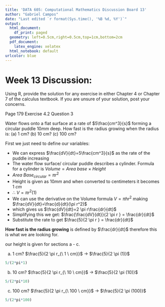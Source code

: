 ```yaml
---
title: 'DATA 605: Computational Mathematics Discussion Board 13'
author: "Gabriel Campos"
date: "Last edited `r format(Sys.time(), '%B %d, %Y')`"
output:
  html_document:
    df_print: paged
  geometry: left=0.5cm,right=0.5cm,top=1cm,bottom=2cm
  pdf_document:
    latex_engine: xelatex
  html_notebook: default
urlcolor: blue
---
```


# Week 13 Discussion:

Using R, provide the solution for any exercise in either Chapter 4 or Chapter 7 of the calculus textbook. If you are unsure of your solution, post your concerns.

Page 179 Exercise 4.2 Question 3

Water flows onto a flat surface at a rate of $5\frac{cm^3}{s}$ forming a circular puddle $10mm$ deep. How fast is the radius growing when the radius is: (a) 1 cm?  (b) 10 cm?  (c) 100 cm?

First we just need to define our variables:

- We can express $\frac{dV}{dt}=5\frac{cm^3}{s}$ as the rate of the puddle increasing
- The water flow surface/ circular puddle describes a cylinder. Formula for a cylinder is $Volume=Area \ base \ \times \ Height$
- $Area \ Base_{circular} = \pi r^2$
- Height is given as $10mm$ and when converted to centimeters it becomes $1 \ cm$
- $\therefore \ V=\pi r^2 (1)$
- We can use the derivative on the Volume formula $V=\pi h r^2$ making $\frac{dV}{dt}=\frac{d}{dt}(\pi r^2)$ 
- which gives us $\frac{dV}{dt}=2 \pi r\frac{dr}{dt}$
- Simplifying this we get: $\frac{\frac{dV}{dt}}{2 \pi r } = \frac{dr}{dt}$ 
- Substitute the rate to get $\frac{5}{2 \pi r } = \frac{dr}{dt}$

**How fast is the radius growing** is defined by $\frac{dr}{dt}$ therefore this is what we are looking for.

our height is given for sections a - c.

(a) 1 cm? $\frac{5}{2 \pi r_{\ 1 \ cm}}$ $\rightarrow$ $\frac{5}{2 \pi (1)}$

```r
5/(2*pi*1)
```

(b) 10 cm? $\frac{5}{2 \pi r_{\ 10 \ cm}}$ $\rightarrow$ $\frac{5}{2 \pi (10)}$

```r
5/(2*pi*10)
```

(c) 100 cm? $\frac{5}{2 \pi r_{\ 100 \ cm}}$ $\rightarrow$ $\frac{5}{2 \pi (100)}$

```r
5/(2*pi*100)
```
